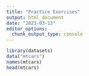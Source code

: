 ```yaml
---
title: "Practice Exercises"
output: html_document
date: "2023-03-13"
editor_options: 
  chunk_output_type: console
---
```


```r
library(datasets)
data("mtcars")
names(mtcars)
head(mtcars)
```

